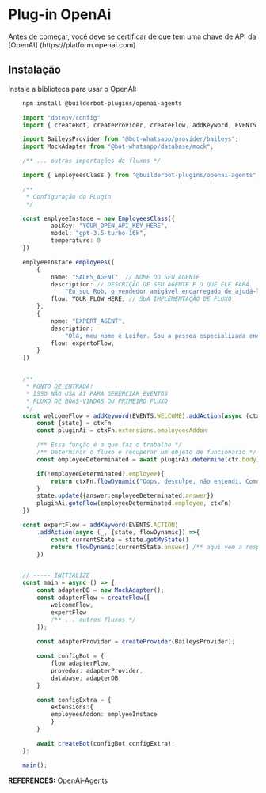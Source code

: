 # Plug-in OpenAi


<Note>
Antes de começar, você deve se certificar de que tem uma chave de API da [OpenAI] (https://platform.openai.com)
</Note>

## Instalação

Instale a biblioteca para usar o OpenAI:

```bash {{ title: 'npm' }}
    npm install @builderbot-plugins/openai-agents
```

```typescript
    import "dotenv/config"
    import { createBot, createProvider, createFlow, addKeyword, EVENTS } = from "@bot-whatsapp/bot";

    import BaileysProvider from "@bot-whatsapp/provider/baileys";
    import MockAdapter from "@bot-whatsapp/database/mock";

    /** ... outras importações de fluxos */

    import { EmployeesClass } from "@builderbot-plugins/openai-agents";

    /**
     * Configuração do PLugin
     */

    const emplyeeInstace = new EmployeesClass({
            apiKey: "YOUR_OPEN_API_KEY_HERE",
            model: "gpt-3.5-turbo-16k",
            temperature: 0
    })

    emplyeeInstace.employees([
        {
            name: "SALES_AGENT", // NOME DO SEU AGENTE
            description: // DESCRIÇÃO DE SEU AGENTE E O QUE ELE FARÁ
                "Eu sou Rob, o vendedor amigável encarregado de ajudá-lo caso pretenda comprar ou esteja interessado em algum produto. Minhas respostas são breves.",
            flow: YOUR_FLOW_HERE, // SUA IMPLEMENTAÇÃO DE FLUXO
        },
        {
            nome: "EXPERT_AGENT",
            description:
                "Olá, meu nome é Leifer. Sou a pessoa especializada encarregada de solucionar suas dúvidas sobre nosso curso de chatbot, que é desenvolvido com Node.js e JavaScript. Esse curso foi criado para facilitar a automação de vendas em sua empresa. Fornecerei respostas concisas e diretas para maximizar sua compreensão."
            flow: expertoFlow,
        }
    ])


    /**
     * PONTO DE ENTRADA! 
     * ISSO NÃO USA AI PARA GERENCIAR EVENTOS
     * FLUXO DE BOAS-VINDAS OU PRIMEIRO FLUXO
     */
    const welcomeFlow = addKeyword(EVENTS.WELCOME).addAction(async (ctx, ctxFn) => {
        const {state} = ctxFn
        const pluginAi = ctxFn.extensions.employeesAddon

        /** Essa função é a que faz o trabalho */
        /** Determinar o fluxo e recuperar um objeto de funcionário */
        const employeeDeterminated = await pluginAi.determine(ctx.body)

        if(!employeeDeterminated?.employee){
            return ctxFn.flowDynamic("Oops, desculpe, não entendi. Como posso ajudá-lo?")
        }
        state.update({answer:employeeDeterminated.answer})
        pluginAi.gotoFlow(employeeDeterminated.employee, ctxFn)
    })

    const expertFlow = addKeyword(EVENTS.ACTION)
        .addAction(async (_, {state, flowDynamic}) =>{
            const currentState = state.getMyState()
            return flowDynamic(currentState.answer) /** aqui vem a resposta do plug-in OpenAi */
        })


    // ----- INITIALIZE
    const main = async () => {
        const adapterDB = new MockAdapter();
        const adapterFlow = createFlow([
            welcomeFlow,
            expertFlow
            /** ... outros fluxos */
        ]);
        
        const adapterProvider = createProvider(BaileysProvider);

        const configBot = {
            flow adapterFlow,
            provedor: adapterProvider,
            database: adapterDB,
        }

        const configExtra = {
            extensions:{
            employeesAddon: emplyeeInstace
            }
        }

        await createBot(configBot,configExtra);
    };

    main();
```

__REFERENCES:__ [OpenAi-Agents](https://github.com/codigoencasa/bot-plugins/tree/feature/shopify/packages/openai-agents)